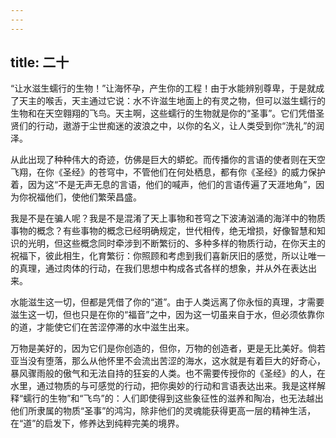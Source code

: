 ```yaml
---
---
---
```

title: 二十
---

“让水滋生蠕行的生物！”让海怀孕，产生你的工程！由于水能辨别尊卑，于是就成了天主的喉舌，天主通过它说：水不许滋生地面上的有灵之物，但可以滋生蠕行的生物和在天空翱翔的飞鸟。天主啊，这些蠕行的生物就是你的“圣事”。它们凭借圣贤们的行动，遨游于尘世痴迷的波浪之中，以你的名义，让人类受到你“洗礼”的润泽。

从此出现了种种伟大的奇迹，仿佛是巨大的蟒蛇。而传播你的言语的使者则在天空飞翔，在你《圣经》的苍穹中，不管他们在何处栖息，都有你《圣经》的威力保护着，因为这“不是无声无息的言语，他们的喊声，他们的言语传遍了天涯地角”，因为你祝福他们，使他们繁荣昌盛。

我是不是在骗人呢？我是不是混淆了天上事物和苍穹之下波涛汹涌的海洋中的物质事物的概念？有些事物的概念已经明确规定，世代相传，绝无增损，好像智慧和知识的光明，但这些概念同时牵涉到不断繁衍的、多种多样的物质行动，在你天主的祝福下，彼此相生，化育繁衍：你照顾和考虑到我们喜新厌旧的感觉，所以让唯一的真理，通过肉体的行动，在我们思想中构成各式各样的想象，并从外在表达出来。

水能滋生这一切，但都是凭借了你的“道”。由于人类远离了你永恒的真理，才需要滋生这一切，但也只是在你的“福音”之中，因为这一切虽来自于水，但必须依靠你的道，才能使它们在苦涩停滞的水中滋生出来。

万物是美好的，因为它们是你创造的，但你，万物的创造者，更是无比美好。倘若亚当没有堕落，那么从他怀里不会流出苦涩的海水，这水就是有着巨大的好奇心，暴风骤雨般的傲气和无法自持的狂妄的人类。也不需要传授你的《圣经》的人，在水里，通过物质的与可感觉的行动，把你奥妙的行动和言语表达出来。我是这样解释“蠕行的生物”和“飞鸟”的：人们即使得到这些象征性的滋养和陶冶，也无法越出他们所隶属的物质“圣事”的鸿沟，除非他们的灵魂能获得更高一层的精神生活，在“道”的启发下，修养达到纯粹完美的境界。